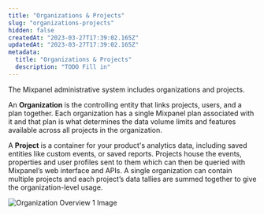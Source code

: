 ```yaml
---
title: "Organizations & Projects"
slug: "organizations-projects"
hidden: false
createdAt: "2023-03-27T17:39:02.165Z"
updatedAt: "2023-03-27T17:39:02.165Z"
metadata:
  title: "Organizations & Projects"
  description: "TODO Fill in"
---
```


The Mixpanel administrative system includes organizations and projects.

An **Organization** is the controlling entity that links projects, users, and a plan together. Each organization has a single Mixpanel plan associated with it and that plan is what determines the data volume limits and features available across all projects in the organization.

A **Project** is a container for your product's analytics data, including saved entities like custom events, or saved reports. Projects house the events, properties and user profiles sent to them which can then be queried with Mixpanel’s web interface and APIs. A single organization can contain multiple projects and each project’s data tallies are summed together to give the organization-level usage.

![Organization Overview 1 Image](https://raw.githubusercontent.com/ranic/mixpanel-docs/main/media/Admin/Organization-Project/organization_overview.png)

